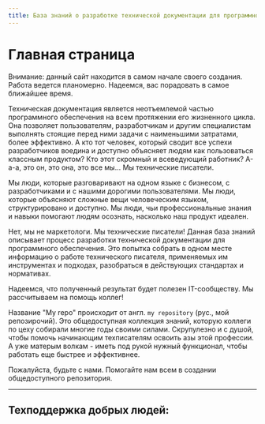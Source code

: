 ```yaml
---
title: База знаний о разработке технической документации для программного обеспечения
---
```



# Главная страница

<Callout emoji="✅">
  Внимание: данный сайт находится в самом начале своего создания.  
	Работа ведется планомерно. Надеемся, вас порадовать в самое ближайшее время.
</Callout>

Техническая документация является неотъемлемой частью программного обеспечения на всем протяжении его жизненного цикла. Она позволяет пользователям, разработчикам и другим специалистам выполнять стоящие перед ними задачи с наименьшими затратами, более эффективно. 
А кто тот человек, который сводит все успехи разработчиков воедина и доступно объясняет людям как пользоваться классным продуктом? Кто этот скромный и всеведующий работник? А-а-а, это он, это она, это все мы... Мы технические писатели. 

Мы люди, которые разговаривают на одном языке с бизнесом, с разработчиками и с нашими дорогими пользователями. 
Мы люди, которые объясняют сложные вещи человеческим языком, структурировано и доступно.
Мы люди, чьи профессиональные знания и навыки помогают людям осознать, насколько наш продукт идеален.

Нет, мы не маркетологи. Мы технические писатели! Данная база знаний описывает процесс разработки технической документации для программного обеспечения. Это попытка собрать в одном месте информацию о работе технического писателя, применяемых им инструментах и подходах, разобраться в действующих стандартах и нормативах.

Надеемся, что полученный результат будет полезен IT-сообществу. Мы рассчитываем на помощь коллег!

Название "My repo" происходит от англ. `my repository` (рус., мой репозирочий). Это общедоступная коллекция знаний, которую коллеги по цеху собирали многие годы своими силами. Скрупулезно и с душой, чтобы помочь начинающим техписателям освоить азы этой профессии. А уже матерым волкам - иметь под рукой нужный функционал, чтобы работать еще быстрее и эффективнее.

Пожалуйста, будьте с нами. Помогайте нам всем в создании общедоступного репозитория.

---
Техподдержка добрых людей:
----